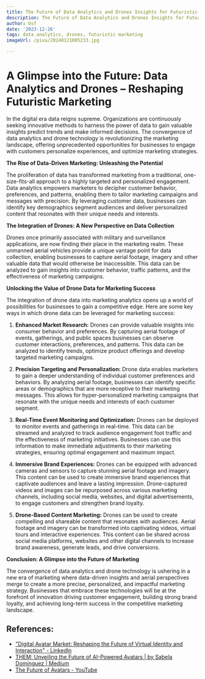 ```yaml
---
title: The Future of Data Analytics and Drones Insights for Futuristic Marketing
description: The Future of Data Analytics and Drones Insights for Futuristic Marketing
author: Usf
date: '2023-12-26'
tags: data analytics, drones, futuristic marketing
imageUrl: /pixa/20240121005233.jpg

---
```

# A Glimpse into the Future: Data Analytics and Drones – Reshaping Futuristic Marketing

In the digital era data reigns supreme. Organizations are continuously seeking innovative methods to harness the power of data to gain valuable  insights predict trends and make informed decisions. The convergence of data analytics and drone technology is revolutionizing the  marketing landscape,  offering unprecedented opportunities  for businesses to engage with customers personalize experiences, and optimize  marketing strategies.

**The Rise of Data-Driven Marketing: Unleashing the Potential**

The proliferation of data has transformed marketing from a traditional, one-size-fits-all approach to a highly targeted and personalized engagement. Data analytics  empowers  marketers to decipher customer behavior, preferences, and patterns, enabling them  to tailor marketing campaigns  and messages with precision. By leveraging customer data, businesses can identify  key demographics segment audiences and deliver  personalized content that resonates with their unique needs and interests.

**The Integration of Drones: A New Perspective  on  Data Collection**

Drones once  primarily associated with military and surveillance  applications, are now finding their place in the marketing realm. These unmanned aerial vehicles provide a unique vantage point for data collection, enabling businesses to capture aerial footage,  imagery and other valuable data that would  otherwise be  inaccessible.  This data  can be analyzed to gain insights  into customer behavior, traffic patterns, and the effectiveness of marketing campaigns.

**Unlocking the Value of Drone Data for Marketing Success**

The integration of drone data into marketing analytics opens up a world of possibilities for businesses to  gain  a competitive edge. Here are some  key ways in which drone data can be leveraged for marketing success:

1. **Enhanced Market Research:** Drones  can provide  valuable insights into consumer behavior and preferences.  By capturing aerial  footage of events, gatherings,  and public spaces businesses can observe customer interactions, preferences, and patterns. This data can be analyzed to identify trends, optimize product offerings and develop targeted marketing campaigns.

2. **Precision Targeting and Personalization:** Drone  data enables marketers to  gain  a deeper understanding  of individual customer preferences and behaviors. By analyzing aerial  footage, businesses can  identify specific areas or demographics that are more receptive  to their marketing messages. This allows for hyper-personalized marketing campaigns that resonate with the unique needs and interests of each customer segment.

3. **Real-Time Event Monitoring and Optimization:** Drones can be deployed to monitor  events and gatherings in real-time. This data can be streamed and analyzed to track audience  engagement foot traffic and the effectiveness of marketing initiatives. Businesses can use this information  to make immediate adjustments to their marketing strategies,  ensuring optimal  engagement and maximum  impact.

4. **Immersive Brand Experiences:** Drones can be  equipped with advanced cameras and sensors to capture stunning aerial footage and imagery. This  content can be used to create immersive brand experiences that captivate audiences and leave a lasting impression. Drone-captured videos and images can be repurposed  across various marketing  channels, including social media, websites, and digital advertisements, to engage customers  and strengthen brand loyalty.

5. **Drone-Based Content  Marketing:** Drones can be used to create compelling and shareable content that resonates with audiences. Aerial footage and imagery can be transformed into captivating videos, virtual tours  and interactive experiences. This content can be shared across social media platforms, websites  and other digital channels to increase brand awareness, generate leads,  and drive conversions.

**Conclusion: A Glimpse into the Future  of Marketing**

The convergence of data analytics and drone technology is ushering  in  a new era  of marketing where data-driven  insights and aerial perspectives merge to create a more precise, personalized, and impactful marketing strategy. Businesses that embrace these technologies will be  at the forefront  of innovation driving customer engagement,  building strong brand loyalty, and achieving long-term success in the competitive marketing landscape.

## References:
- ["Digital Avatar Market: Reshaping the Future of Virtual Identity and Interaction" - LinkedIn](https://www.linkedin.com/pulse/digital-avatar-market-reshaping-future-virtual-identity-interaction)
- [THEM: Unveiling the Future of AI-Powered Avatars | by Sabela Domínguez | Medium](https://medium.com/@sabela.domper/them-unveiling-the-future-of-ai-powered-avatars-27811fe8a346)
- [The Future of Avatars - YouTube](https://youtube.com/watch?v=6z-lkNrnJXE)
